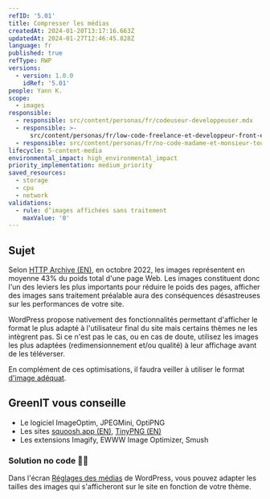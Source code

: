 ```yaml
---
refID: '5.01'
title: Compresser les médias
createdAt: 2024-01-20T13:17:16.663Z
updatedAt: 2024-01-27T12:46:45.828Z
language: fr
published: true
refType: RWP
versions:
  - version: 1.0.0
    idRef: '5.01'
people: Yann K.
scope:
  - images
responsible:
  - responsible: src/content/personas/fr/codeuseur-developpeuser.mdx
  - responsible: >-
      src/content/personas/fr/low-code-freelance-et-developpeur-front-end-d-agences.mdx
  - responsible: src/content/personas/fr/no-code-madame-et-monsieur-tout-le-monde.mdx
lifecycle: 5-content-media
environmental_impact: high_environmental_impact
priority_implementation: medium_priority
saved_resources:
  - storage
  - cpu
  - network
validations:
  - rule: d’images affichées sans traitement
    maxValue: '0'
---
```


## Sujet

Selon [HTTP Archive (EN)](https://httparchive.org/reports/page-weight), en octobre 2022, les images représentent en moyenne 43% du poids total d'une page Web.
Les images constituent donc l'un des leviers les plus importants pour réduire le poids des pages, afficher des images sans traitement préalable aura des conséquences désastreuses sur les performances de votre site.

WordPress propose nativement des fonctionnalités permettant d'afficher le format le plus adapté à l'utilisateur final du site mais certains thèmes ne les intègrent pas. Si ce n'est pas le cas, ou en cas de doute, utilisez les images les plus adaptées (redimensionnement et/ou qualité) à leur affichage avant de les téléverser.

En complément de ces optimisations, il faudra veiller à utiliser le format [d'image adéquat](./WP_5.02-utiliser-le-format-adequat-d_image.md).

## GreenIT vous conseille

- Le logiciel ImageOptim, JPEGMini, OptiPNG
- Les sites [squoosh.app (EN)](https://squoosh.app), [TinyPNG (EN)](https://tinypng.com/)
- Les extensions Imagify, EWWW Image Optimizer, Smush

### Solution no code 🌱🌱

Dans l'écran [Réglages des médias](https://fr.wordpress.org/support/article/settings-media-screen/) de WordPress, vous pouvez adapter les tailles des images qui s'afficheront sur le site en fonction de votre thème.
